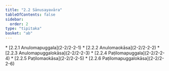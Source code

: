 ```yaml
---
title: "2.2 Sānusayavāra"
tableOfContents: false
sidebar:
  order: 2
type: "tipitaka"
basket: "ab"
---
```



<DynamicBreadcrumb />



<TableOfContents>
* [2.2.1 Anulomapuggala](2-2/2-2-1)
* [2.2.2 Anulomaokāsa](2-2/2-2-2)
* [2.2.3 Anulomapuggalokāsa](2-2/2-2-3)
* [2.2.4 Paṭilomapuggala](2-2/2-2-4)
* [2.2.5 Paṭilomaokāsa](2-2/2-2-5)
* [2.2.6 Paṭilomapuggalokāsa](2-2/2-2-6)
</TableOfContents>